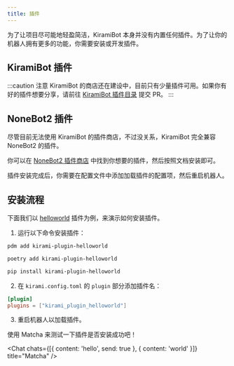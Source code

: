 ```yaml
---
title: 插件
---
```


为了让项目尽可能地轻盈简洁，KiramiBot 本身并没有内置任何插件。为了让你的机器人拥有更多的功能，你需要安装或开发插件。

## KiramiBot 插件

:::caution 注意
KiramiBot 的商店还在建设中，目前只有少量插件可用。如果你有好的插件想要分享，请前往 [KiramiBot 插件目录](https://github.com/A-kirami/kirami-plugins-index) 提交 PR。
:::

## NoneBot2 插件

尽管目前无法使用 KiramiBot 的插件商店，不过没关系，KiramiBot 完全兼容 NoneBot2 的插件。

你可以在 [NoneBot2 插件商店](https://nonebot.dev/store) 中找到你想要的插件，然后按照文档安装即可。

插件安装完成后，你需要在配置文件中添加加载插件的配置项，然后重启机器人。

## 安装流程

下面我们以 [helloworld](https://github.com/A-kirami/kirami-plugin-helloworld) 插件为例，来演示如何安装插件。

1. 运行以下命令安装插件：


<Tabs groupId="package-manager">
<TabItem value="pdm" label="PDM" default>

```bash
pdm add kirami-plugin-helloworld
```

</TabItem>
<TabItem value="poetry" label="Poetry">

```bash
poetry add kirami-plugin-helloworld
```

</TabItem>
<TabItem value="pip" label="pip">

```bash
pip install kirami-plugin-helloworld
```

</TabItem>
</Tabs>

2. 在 `kirami.config.toml` 的 `plugin` 部分添加插件名：

```toml
[plugin]
plugins = ["kirami_plugin_helloworld"]
```

3. 重启机器人以加载插件。

使用 Matcha 来测试一下插件是否安装成功吧！


<Chat chats={[{ content: 'hello', send: true }, { content: 'world' }]} title="Matcha" />
